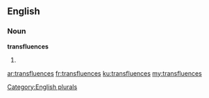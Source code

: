 ==English==

===Noun===
'''transfluences'''

# {{plural of|[[transfluence]]}}

[[Category:English plurals]]

[[ar:transfluences]]
[[fr:transfluences]]
[[ku:transfluences]]
[[my:transfluences]]